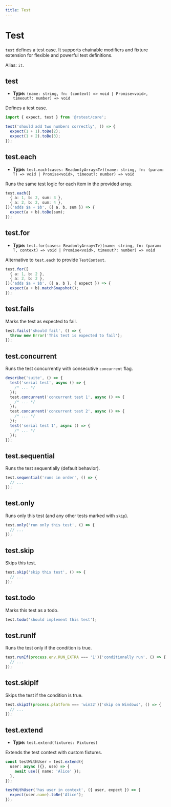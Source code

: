 ```yaml
---
title: Test
---
```


# Test

`test` defines a test case. It supports chainable modifiers and fixture extension for flexible and powerful test definitions.

Alias: `it`.

## test

- **Type:** `(name: string, fn: (context) => void | Promise<void>, timeout?: number) => void`

Defines a test case.

```ts
import { expect, test } from '@rstest/core';

test('should add two numbers correctly', () => {
  expect(1 + 1).toBe(2);
  expect(1 + 2).toBe(3);
});
```

## test.each

- **Type:** `test.each(cases: ReadonlyArray<T>)(name: string, fn: (param: T) => void | Promise<void>, timeout?: number) => void`

Runs the same test logic for each item in the provided array.

```ts
test.each([
  { a: 1, b: 2, sum: 3 },
  { a: 2, b: 2, sum: 4 },
])('adds $a + $b', ({ a, b, sum }) => {
  expect(a + b).toBe(sum);
});
```

## test.for

- **Type:** `test.for(cases: ReadonlyArray<T>)(name: string, fn: (param: T, context) => void | Promise<void>, timeout?: number) => void`

Alternative to `test.each` to provide `TestContext`.

```ts
test.for([
  { a: 1, b: 2 },
  { a: 2, b: 2 },
])('adds $a + $b', ({ a, b }, { expect }) => {
  expect(a + b).matchSnapshot();
});
```

## test.fails

Marks the test as expected to fail.

```ts
test.fails('should fail', () => {
  throw new Error('This test is expected to fail');
});
```

## test.concurrent

Runs the test concurrently with consecutive `concurrent` flag.

```ts
describe('suite', () => {
  test('serial test', async () => {
    /* ... */
  });
  test.concurrent('concurrent test 1', async () => {
    /* ... */
  });
  test.concurrent('concurrent test 2', async () => {
    /* ... */
  });
  test('serial test 1', async () => {
    /* ... */
  });
});
```

## test.sequential

Runs the test sequentially (default behavior).

```ts
test.sequential('runs in order', () => {
  // ...
});
```

## test.only

Runs only this test (and any other tests marked with `skip`).

```ts
test.only('run only this test', () => {
  // ...
});
```

## test.skip

Skips this test.

```ts
test.skip('skip this test', () => {
  // ...
});
```

## test.todo

Marks this test as a todo.

```ts
test.todo('should implement this test');
```

## test.runIf

Runs the test only if the condition is true.

```ts
test.runIf(process.env.RUN_EXTRA === '1')('conditionally run', () => {
  // ...
});
```

## test.skipIf

Skips the test if the condition is true.

```ts
test.skipIf(process.platform === 'win32')('skip on Windows', () => {
  // ...
});
```

## test.extend

- **Type:** `test.extend(fixtures: Fixtures)`

Extends the test context with custom fixtures.

```ts
const testWithUser = test.extend({
  user: async ({}, use) => {
    await use({ name: 'Alice' });
  },
});

testWithUser('has user in context', ({ user, expect }) => {
  expect(user.name).toBe('Alice');
});
```
